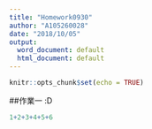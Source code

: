 ---
title: "Homework0930"
author: "A105260028"
date: "2018/10/05"
output:
  word_document: default
  html_document: default
---

```{r setup, include=FALSE}
knitr::opts_chunk$set(echo = TRUE)
```

##作業一 :D

```{r}
1+2+3+4+5+6
```